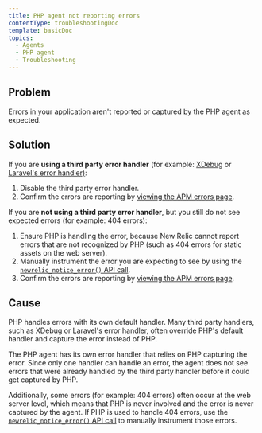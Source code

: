 ```yaml
---
title: PHP agent not reporting errors
contentType: troubleshootingDoc
template: basicDoc
topics:
  - Agents
  - PHP agent
  - Troubleshooting
---
```


## Problem

Errors in your application aren't reported or captured by the PHP agent as expected.

## Solution

If you are **using a third party error handler** (for example: [XDebug](https://xdebug.org/) or [Laravel's error handler)](https://laravel.com/docs/5.2/errors):

1. Disable the third party error handler.
2. Confirm the errors are reporting by [viewing the APM errors page](/docs/apm/applications-menu/events/view-apm-error-analytics).

If you are **not using a third party error handler**, but you still do not see expected errors (for example: 404 errors):

1. Ensure PHP is handling the error, because New Relic cannot report errors that are not recognized by PHP (such as 404 errors for static assets on the web server).
2. Manually instrument the error you are expecting to see by using the [`newrelic_notice_error()` API call](/docs/agents/php-agent/php-agent-api/newrelic_notice_error).
3. Confirm the errors are reporting by [viewing the APM errors page](/docs/apm/applications-menu/events/view-apm-error-analytics).

## Cause

PHP handles errors with its own default handler. Many third party handlers, such as XDebug or Laravel's error handler, often override PHP's default handler and capture the error instead of PHP.

The PHP agent has its own error handler that relies on PHP capturing the error. Since only one handler can handle an error, the agent does not see errors that were already handled by the third party handler before it could get captured by PHP.

Additionally, some errors (for example: 404 errors) often occur at the web server level, which means that PHP is never involved and the error is never captured by the agent. If PHP is used to handle 404 errors, use the [`newrelic_notice_error()` API call](/docs/agents/php-agent/php-agent-api/newrelic_notice_error) to manually instrument those errors.
